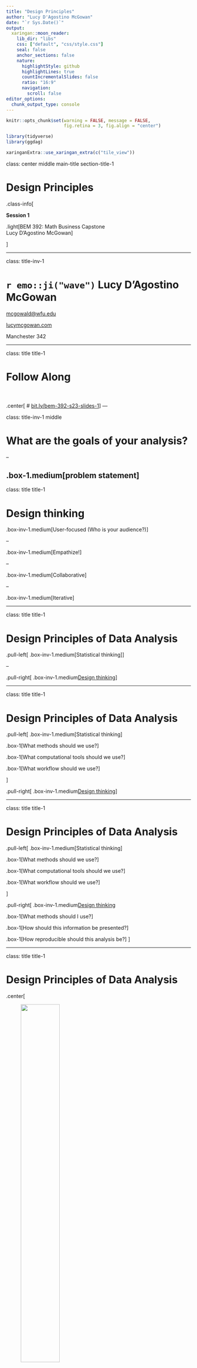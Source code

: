 ```yaml
---
title: "Design Principles"
author: "Lucy D'Agostino McGowan"
date: "`r Sys.Date()`"
output:
  xaringan::moon_reader:
    lib_dir: "libs"
    css: ["default", "css/style.css"]
    seal: false
    anchor_sections: false
    nature:
      highlightStyle: github
      highlightLines: true
      countIncrementalSlides: false
      ratio: "16:9"
      navigation:
        scroll: false
editor_options: 
  chunk_output_type: console
---
```


```r
knitr::opts_chunk$set(warning = FALSE, message = FALSE, 
                      fig.retina = 3, fig.align = "center")
```

```r
library(tidyverse)
library(ggdag)
```

```r
xaringanExtra::use_xaringan_extra(c("tile_view"))
```

class: center middle main-title section-title-1

# Design Principles

.class-info[

**Session 1**

.light[BEM 392: Math Business Capstone<br>
Lucy D'Agostino McGowan
]

]

---

class: title-inv-1


# `r emo::ji("wave")` Lucy D'Agostino McGowan

[mcgowald@wfu.edu](mailto:mcgowald@wfu.edu) <br>

[lucymcgowan.com](https://lucymcgowan.com)

Manchester 342

---

class: title title-1

# Follow Along
<br><br>
.center[
# [bit.ly/bem-392-s23-slides-1](https://bit.ly/bem-392-s23-slides-1)
]
---

class: title-inv-1 middle

# What are the goals of your analysis?

--

.box-1.medium[problem statement]
---

class: title title-1

# Design thinking

.box-inv-1.medium[User-focused (Who is your audience?)]

--

.box-inv-1.medium[Empathize!]

--

.box-inv-1.medium[Collaborative]

--

.box-inv-1.medium[Iterative]

---


class: title title-1

# Design Principles of Data Analysis

.pull-left[
.box-inv-1.medium[Statistical thinking]
]

--

.pull-right[
.box-inv-1.medium[Design thinking]
]

---

class: title title-1

# Design Principles of Data Analysis

.pull-left[
.box-inv-1.medium[Statistical thinking]

.box-1[What methods should we use?]

.box-1[What computational tools should we use?]

.box-1[What workflow should we use?]


]

.pull-right[
.box-inv-1.medium[Design thinking]
]

---

class: title title-1

# Design Principles of Data Analysis

.pull-left[
.box-inv-1.medium[Statistical thinking]

.box-1[What methods should we use?]

.box-1[What computational tools should we use?]

.box-1[What workflow should we use?]


]

.pull-right[
.box-inv-1.medium[Design thinking]

.box-1[What methods should I use?]

.box-1[How should this information be presented?]

.box-1[How reproducible should this analysis be?]
]

---

class: title title-1

# Design Principles of Data Analysis

.center[

<figure>
<img src ="img/caitlin-tweet.png" width ="50%"></img>
</figure>

]
.footer[
Caitlin Hudon [An Intake Form for Data Requests](https://www.caitlinhudon.com/posts/2020/09/16/data-intake-form)
]

---

class: title title-1

# Design Principles of Data Analysis

--

.box-inv-1.medium[Why?]

--

.box-1[provides a formal mechanism to describe a data analysis]

--

.box-1[provides a language for *alignment* between data analysis *producers* and *consumers*]
---

class: title title-1

# Design Principles of Data Analysis

.box-inv-1[Prioritized qualities that are relevant to the analysis and can be observed or measured]

--

.box-inv-1[A data analyst can use these principles to guide the choice of what to use to build a data analysis]

--

.box-inv-1[A data analysis can be scored based on how well it adheres to each of these principles]

---

class: title title-1, center

# `r fontawesome::fa("laptop")` Application Exercise
<br><br>

.huge[[bit.ly/bem-392-s23-ae1](https://bit.ly/bem-392-s23-ae1)]

---

class: title title-1

# Design Principles of Data Analysis

.box-inv-1[Data Matching]

--

.box-inv-1[Exhaustive]

--

.box-inv-1[Skeptical]

--

.box-inv-1[Second Order]

--

.box-inv-1[Clarity]

--

.box-inv-1[Reproducible]

---

class: title title-1

# Design Principles of Data Analysis

.box-inv-1[Data Matching]

.box-2[Exhaustive]

.box-2[Skeptical]

.box-2[Second Order]

.box-2[Clarity]

.box-2[Reproducible]

---


class: title title-1

# Data Matching

.box-inv-1[Data available directly matches the data needed to investigate a question]

--

.box-1[As opposed to trying to answer a questions with *surrogate* variables, for example]

---

class: center

<figure>
<img src = "img/data-matching.jpeg" width = '70%'> </img>
</figure>

---


class: title title-1

# Data Matching Scenario

.box-inv-1[Your client communicates that data matching is important, but their available data does not match the question well]

--

.box-1.medium[Find more / different data]

--

.box-1.medium[Reframe the question]
---

class: title title-1, center

# `r fontawesome::fa("laptop")` Application Exercise
<br><br>

.huge[[bit.ly/bem-392-s23-ae1](https://bit.ly/bem-392-s23-ae1)]

---

class: title title-1

# Design Principles of Data Analysis

.box-2[Data Matching]

.box-inv-1[Exhaustive]

.box-2[Skeptical]

.box-2[Second Order]

.box-2[Clarity]

.box-2[Reproducible]

---

class: title title-1

# Exhaustive

<br>

.box-inv-1[use multiple, complementary tools or methods to address the same question, knowing that each given tool reveals some aspects of the data but obscures other aspects]

---

class: center

<figure>
<img src = "img/exhaustive.jpeg" width = '70%'> </img>
</figure>
---

class: title title-1, center

# `r fontawesome::fa("laptop")` Application Exercise
<br><br>

.huge[[bit.ly/bem-392-s23-ae1](https://bit.ly/bem-392-s23-ae1)]

---


class: title title-1

# Design Principles of Data Analysis

.box-2[Data Matching]

.box-2[Exhaustive]

.box-inv-1[Skeptical]

.box-2[Second Order]

.box-2[Clarity]

.box-2[Reproducible]

---

class: title title-1

# Skeptical

<br>

.box-inv-1[An analysis is *skeptical* if multiple, related questions are considered using the same data ]

---

class: center

<figure>
<img src = "img/skeptical.jpeg" width = '70%'> </img>
</figure>

---


class: title title-1

# Skeptical

.box-inv-1[The need for more or less skepticism in a data analysis is typically governed by outside circumstances and the context in which the analysis sits]

--

.box-inv-1[Analyses that may have large impacts or result in significant monetary costs will typically be subject to detailed scrutiny]

---

class: title title-1

# Skeptical Example

- In July 2000, the Health Effects Institute (HEI) published a reanalysis of the Harvard Six Cities Study

--

- This is a seminal air pollution study that showed significant associations between air pollution and mortality

--

- Due to the potential regulatory impact of the study, HEI commissioned an independent set of investigators to reproduce the findings and conduct a series of sensitivity analyses

--

- The result was a nearly 300 page volume where the data and findings were subject to intense skepticism and every alternative hypothesis was examined

---

class: title title-1

# (Not) Skeptical Example 

- There are other instances when skepticism in the form of alternate explanations is not warranted in the analysis.

--

- A large clinical trial studying the effect of a pest management intervention on asthma outcomes, the reported analysis is ultimately a simple comparison of asthma symptoms in two groups

--

-  Such an analysis is acceptable here due to the strict pre-specification of the analysis and due to the standards and practices that the community has developed regarding the reporting of clinical trials
---

class: title title-1, center

# `r fontawesome::fa("laptop")` Application Exercise
<br><br>

.huge[[bit.ly/bem-392-s23-ae1](https://bit.ly/bem-392-s23-ae1)]

---

class: title title-1

# Design Principles of Data Analysis

.box-2[Data Matching]

.box-2[Exhaustive]

.box-2[Skeptical]

.box-inv-1[Second Order]

.box-2[Clarity]

.box-2[Reproducible]

---

class: center

<figure>
<img src = "img/second-order.jpeg" width = '70%'> </img>
</figure>

---

class: title title-1

# Second Order

<br>

.box-inv-1[An analysis is *second-order* if it includes methods, tooling or workflows that do not directly address the primary question, but give important context or supporting information to the analysis]


---

class: title title-1

# Second Order Example

- In presenting an analysis of data collected from a new type of machine, one may include details of who manufactured the machine, why it was built, or how it operates

--

- Often, in studies where data are collected in the field, such as in people’s homes, field workers can relay important details about the circumstances under which the data were collected
---

class: title title-1, center

# `r fontawesome::fa("laptop")` Application Exercise
<br><br>

.huge[[bit.ly/bem-392-s23-ae1](https://bit.ly/bem-392-s23-ae1)]

---

class: title title-1

# Design Principles of Data Analysis

.box-2[Data Matching]

.box-2[Exhaustive]

.box-2[Skeptical]

.box-2[Second Order]

.box-inv-1[Clarity]

.box-2[Reproducible]

---

class: title title-1

# Clarity

<br>

.box-inv-1[Analyses with *clarity* summarize or visualize data in a way that is influential in explaining how the underlying data phenomena or data-generation process connects to any key output, results, or conclusions]

---


class: center

<figure>
<img src = "img/transparent-v2.jpeg" width = '70%'> </img>
</figure>
---

class: title title-1, center

# `r fontawesome::fa("laptop")` Application Exercise
<br><br>

.huge[[bit.ly/bem-392-s23-ae1](https://bit.ly/bem-392-s23-ae1)]

---


class: title title-1

# Design Principles of Data Analysis

.box-2[Data Matching]

.box-2[Exhaustive]

.box-2[Skeptical]

.box-2[Second Order]

.box-2[Clarity]

.box-inv-1[Reproducible]

---

class: title title-1

# Reproducible

<br>

.box-inv-1[An analysis is *reproducible* if someone who is not the original producer can take the published code and data and compute the same results as the original producer]

---

class: center

<figure>
<img src = "img/reproducible.jpeg" width = '70%'> </img>
</figure>
---

class: title title-1, center

# `r fontawesome::fa("laptop")` Application Exercise
<br><br>

.huge[[bit.ly/bem-392-s23-ae1](https://bit.ly/bem-392-s23-ae1)]

---

class: title-1 title center

# Alignment

<figure>
<img src = "img/producers-consumers.png" width = '70%'> </img>
</figure>

---

class: title title-1, center

# `r fontawesome::fa("laptop")` Application Exercise
<br><br>

.huge[[bit.ly/bem-392-s23-ae2](https://bit.ly/bem-392-s23-ae2)]

---

class: title title-1, center

# `r fontawesome::fa("laptop")` Application Exercise
<br><br>

.huge[[bit.ly/bem-392-s23-ae3](https://bit.ly/bem-392-s23-ae3)]

---

class: title-inv-1 middle center

# Part 3: Discuss with client and re-submit scores by end of February


